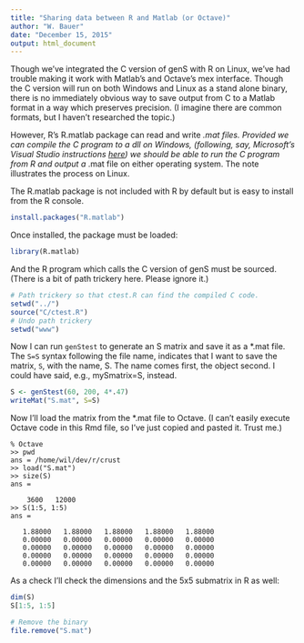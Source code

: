 ```yaml
---
title: "Sharing data between R and Matlab (or Octave)"
author: "W. Bauer"
date: "December 15, 2015"
output: html_document
---
```

Though we've integrated the C version of genS with R on Linux, we've had trouble making it work with Matlab's and Octave's mex interface. Though the C version will run on both Windows and Linux as a stand alone binary, there is no immediately obvious way to save output from C to a Matlab format in a way which preserves precision. (I imagine there are common formats, but I haven't researched the topic.)

However, R's R.matlab package can read and write *.mat files. Provided we can compile the C program to a dll on Windows, (following, say, Microsoft's Visual Studio instructions [here](https://msdn.microsoft.com/en-us/library/ms235636.aspx)) we should be able to run the C program from R and output a *.mat file on either operating system. The note illustrates the process on Linux.

The R.matlab package is not included with R by default but is easy to install from the R console.

```r
install.packages("R.matlab")
```

Once installed, the package must be loaded:

```r
library(R.matlab)
```

And the R program which calls the C version of genS must be sourced. (There is a bit of path trickery here. Please ignore it.)

```r
# Path trickery so that ctest.R can find the compiled C code.
setwd("../")
source("C/ctest.R")
# Undo path trickery
setwd("www")
```

Now I can run `genStest` to generate an S matrix and save it as a *.mat file. The `S=S` syntax following the file name, indicates that I want to save the matrix, `S`, with the name, S. The name comes first, the object second. I could have said, e.g., mySmatrix=S, instead.

```r
S <- genStest(60, 200, 4*.47)
writeMat("S.mat", S=S)
```

Now I'll load the matrix from the *.mat file to Octave. (I can't easily execute Octave code in this Rmd file, so I've just copied and pasted it. Trust me.)

```
% Octave
>> pwd
ans = /home/wil/dev/r/crust
>> load("S.mat")
>> size(S)
ans =

    3600   12000
>> S(1:5, 1:5)
ans =

   1.88000   1.88000   1.88000   1.88000   1.88000
   0.00000   0.00000   0.00000   0.00000   0.00000
   0.00000   0.00000   0.00000   0.00000   0.00000
   0.00000   0.00000   0.00000   0.00000   0.00000
   0.00000   0.00000   0.00000   0.00000   0.00000
```

As a check I'll check the dimensions and the 5x5 submatrix in R as well:

```r
dim(S)
S[1:5, 1:5]
```

```r
# Remove the binary
file.remove("S.mat")
```

